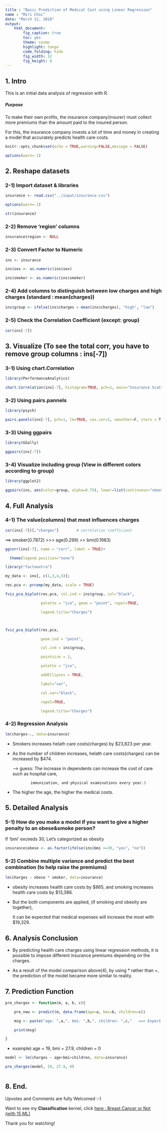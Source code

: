```yaml
---
title : "Basic Prediction of Medical Cost using Linear Regression"
name : "Miri Choi"
date: "March 12, 2018"
output:
    html_document:
        fig_caption: true
        toc: yes
        theme: cosmo
        highlight: tango
        code_folding: hide
        fig_width: 12
        fig_height: 8
---
```



## 1. Intro

This is an initial data analysis of regression with R.



##### Purpose

To make their own profits, the insurance company(insurer) must collect more premiums than the amount paid to the insured person.



For this, the insurance company invests a lot of time and money in creating a model that accurately predicts health care costs.





```r

knitr::opts_chunk$set(echo = TRUE,warning=FALSE,message = FALSE)

options(warn=-1)

```





## 2. Reshape datasets

### 2-1) Import dataset & libraries

```r

insurance <- read.csv("../input/insurance.csv")

options(warn=-1)

```

```r

str(insurance)

```





### 2-2) Remove 'region' columns

```r

insurance$region <- NULL

```



### 2-3) Convert Factor to Numeric

```r

ins <- insurance

ins$sex <- as.numeric(ins$sex)

ins$smoker <- as.numeric(ins$smoker)

```



### 2-4) Add columns to distinguish between low charges and high charges (standard : mean(charges))

```r

ins$group <- ifelse(ins$charges > mean(ins$charges), "high", "low")

```



### 2-5) Check the Correlation Coefficient (except: group)

```r

cor(ins[-7])

```





## 3. Visualize (To see the total corr, you have to remove group columns : ins[-7])

### 3-1) Using chart.Correlation

```r

library(PerformanceAnalytics)

```

```r

chart.Correlation(ins[-7], histogram=TRUE, pch=1, main="Insurance Scatterplot Matrix")

```



### 3-2) Using pairs.pannels

```r

library(psych)

```

```r

pairs.panels(ins[-7], pch=1, lm=TRUE, cex.cor=1, smoother=F, stars = T, main="Insurance Scatterplot Matrix")

```



### 3-3) Using ggpairs

```r

library(GGally)

```

```r

ggpairs(ins[-7])

```



### 3-4) Visualize including group (View in different colors according to group)

```r

library(ggplot2)

```

```r

ggpairs(ins, aes(color=group, alpha=0.75), lower=list(continuous="smooth"))+ theme_bw()

```





## 4. Full Analysis

### 4-1) The value(columns) that most influences charges

```r

cor(ins[-7])[,"charges"]		# correlation coefficient

```

==> smoker(0.7872) >>> age(0.299) >> bmi(0.1983)









```r

ggcorr(ins[-7], name = "corr", label = TRUE)+

  theme(legend.position="none")

```



```r

library("factoextra")

```

```r

my_data <- ins[, c(1,3,4,5)];

res.pca <- prcomp(my_data, scale = TRUE)

fviz_pca_biplot(res.pca, col.ind = ins$group, col="black",

                palette = "jco", geom = "point", repel=TRUE,

		        legend.title="Charges")



fviz_pca_biplot(res.pca, 

                geom.ind = "point", 

		        col.ind = ins$group,

		        pointsize = 2,

                palette = "jco",

                addEllipses = TRUE,

		        label="var",

		        col.var="black",

		        repel=TRUE,

		        legend.title="Charges")

```





### 4-2) Regression Analysis

```r

lm(charges~., data=insurance)	

```

- Smokers increases helath care costs(charges) by $23,823 per year.



- As the number of children increases, helath care costs(charges) can be increased by $474.



   --> guess: The increase in dependents can increase the cost of care such as hospital care, 

              immunization, and physical examinations every year.)

               

               

- The higher the age, the higher the medical costs.









## 5. Detailed Analysis

### 5-1) How do you make a model if you want to give a higher penalty to an obese&smoke person?

If 'bmi' exceeds 30, Let's categorized as obesity

```r

insurance$obese <- as.factor(ifelse(ins$bmi >=30, "yes", "no"))

```



### 5-2) Combine multiple variance and predict the best combination (to help raise the premiums)

```r

lm(charges ~ obese * smoker, data=insurance)

```



- obesity increases health care costs by $865, and smoking increases health care costs by $13,386.

- But the both components are applied, (if smoking and obesity are together), 

    It can be expected that medical expenses will increase the most with $19,329.













## 6. Analysis Conclusion

- By predicting health care charges using linear regression methods, it is possible to impose different insurance premiums depending on the charges.

- As a result of the model comparison above(4), by using * rather than +, the prediction of the model became more similar to reality.













## 7. Prediction Function

```r

pre_charges <- function(m, a, b, c){

    pre_new <- predict(m, data.frame(age=a, bmi=b, children=c))

    msg <- paste("age: ",a,", bmi: ",b,", children: ",c,"   ==> Expect Charges: $",round(pre_new),sep="")

    print(msg)

}

```





- example) age = 19, bmi = 27.9, children = 0

```r

model <- lm(charges ~ age+bmi+children, data=insurance)

pre_charges(model, 19, 27.9, 0)



```



## 8. End.

Upvotes and Comments are fully Welcomed :-)



Want to see my **Classification** kernel, click [here : Breast Cancer or Not (with 15 ML)](https://www.kaggle.com/mirichoi0218/classification-breast-cancer-or-not-with-15-ml)



Thank you for watching!
